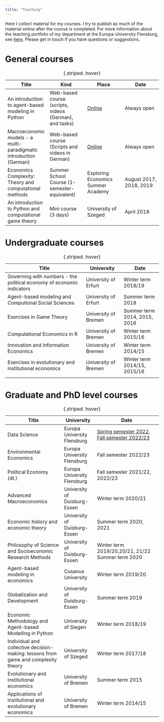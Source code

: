 ```yaml
---
title: "Teaching"
---
```


Here I collect material for my courses. I try to publish as much of the material online after the course is completed. For more information about the teaching portfolio of my department at the Europa-University Flensburg, see [here](https://www.uni-flensburg.de/en/pluralist-economics/teaching). Please get in touch if you have questions or suggestions.

# General courses

| Title                                                             | Kind                                                   | Place                                                 | Date                    |
|------------------|------------------|------------------|------------------|
| An introduction to agent-based modeling in Python                 | Web-based course (scripts, videos (German), and tasks) | [Online](abm-de)                                      | Always open             |
| Macroeconomic models - a multi-paradigmatic introduction (German) | Web-based course (Scripts and videos in German)        | [Online](https://graebnerc.github.io/macroeconomics/) | Always open             |
| Economics Complexity: Theory and computational methods            | Summer School Course (1-semester-equivalent)           | Exploring Economics Summer Academy                    | August 2017, 2018, 2019 |
| An introduction to Python and computational game theory           | Mini course (3 days)                                   | University of Szeged                                  | April 2018              |

: {.striped .hover}

# Undergraduate courses

| Title                                                                 | University           | Date                         |
|-------------------------------------|------------------|------------------|
| Governing with numbers - the political economy of economic indicators | University of Erfurt | Winter term 2018/19          |
| Agent-based modeling and Computional Social Sciences                  | University of Erfurt | Summer term 2018             |
| Exercises in Game Theory                                              | University of Bremen | Summer term 2014, 2015, 2016 |
| Computational Economics in R                                          | University of Bremen | Winter term 2015/16          |
| Innovation and Information Economics                                  | University of Bremen | Winter term 2014/15          |
| Exercises in evolutionary and institutional economics                 | University of Bremen | Winter term 2014/15, 2015/16 |
|                                                                       |                      |                              |

: {.striped .hover}

# Graduate and PhD level courses

| Title                                                                              | University                   | Date                                                                                                                                        |
|---------------------------|----------------|------------------------------|
| Data Science                                                                       | Europa University Flensburg  | [Spring semester 2022](https://datascience-euf-spring22.netlify.app/), [Fall semester 2022/23](https://datascience-euf-fall22.netlify.app/) |
| Environmental Economics                                                            | Europa University Flensburg  | Fall semester 2022/23                                                                                                                       |
| Political Economy (dt.)                                                            | Europa University Flensburg  | Fall semester 2021/22, 2022/23                                                                                                              |
| Advanced Macroeconomics                                                            | University of Duisburg-Essen | Winter term 2020/21                                                                                                                         |
| Economic history and economic theory                                               | University of Duisburg-Essen | Summer term 2020, 2021                                                                                                                      |
| Philosophy of Science and Socioeconomic Research Methods                           | University of Duisburg-Essen | Winter term 2019/20,20/21, 21/22 Summer term 2020                                                                                           |
| Agent-based modeling in economics                                                  | Cusanus University           | Winter term 2019/20                                                                                                                         |
| Globalization and Development                                                      | University of Duisburg-Essen | Summer term 2019                                                                                                                            |
| Economic Methodology and Agent-based Modelling in Python                           | University of Siegen         | Winter term 2018/19                                                                                                                         |
| Individual and collective decision-making: lessons from game and complexity theory | University of Szeged         | Winter term 2017/18                                                                                                                         |
| Evolutionary and institutional economics                                           | University of Bremen         | Summer term 2015                                                                                                                            |
| Applications of institutional and evolutionary economics                           | University of Bremen         | Winter term 2014/15                                                                                                                         |

: {.striped .hover}

